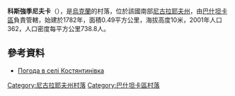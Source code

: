 {{coord|47|21|54|N|32|16|48|E|scale:100000|display=title}}

'''科斯強季尼夫卡'''（{{lang-uk|Костянтинівка}}），是[[烏克蘭|烏克蘭]]的村落，位於該國南部[[尼古拉耶夫州|尼古拉耶夫州]]，由[[巴什坦卡區|巴什坦卡區]]負責管轄，始建於1782年，面積0.49平方公里，海拔高度10米，2001年人口362，人口密度每平方公里738.8人。

==參考資料==
* [http://weather.in.ua/ua/nikolaevskaja/11732 Погода в селі Костянтинівка]

[[Category:尼古拉耶夫州村落|Category:尼古拉耶夫州村落]]
[[Category:巴什坦卡區村落|Category:巴什坦卡區村落]]


{{Mykolaiv-geo-stub}}